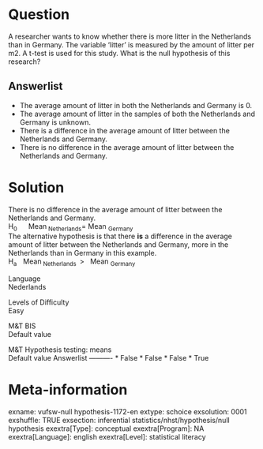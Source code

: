 Question
========
A researcher wants to know whether there is more litter in the
Netherlands than in Germany. The variable 'litter' is measured by the
amount of litter per m2. A t-test is used for this study. What is the
null hypothesis of this research?

Answerlist
----------
* The average amount of litter in both the Netherlands and Germany is 0.
* The average amount of litter in the samples of both the Netherlands and
  Germany is unknown.
* There is a difference in the average amount of litter between the
  Netherlands and Germany.
* There is no difference in the average amount of litter between the
  Netherlands and Germany.

Solution
========





There is no difference in the average amount of litter between the
Netherlands and Germany.  
H<sub>0\  \  \   </sub>Mean<sub> Netherlands</sub>= Mean
<sub>Germany</sub>  
The alternative hypothesis is that there **is** a difference in the
average amount of litter between the Netherlands and Germany, more in
the Netherlands than in Germany in this example.  
H<sub>a\  \  </sub>Mean<sub> Netherlands </sub> &gt;   Mean
<sub>Germany</sub>





Language  
Nederlands

Levels of Difficulty  
Easy

M&T BIS  
Default value

M&T Hypothesis testing: means  
Default value
Answerlist
----------
* False
* False
* False
* True

Meta-information
================
exname: vufsw-null hypothesis-1172-en
extype: schoice
exsolution: 0001
exshuffle: TRUE
exsection: inferential statistics/nhst/hypothesis/null hypothesis
exextra[Type]: conceptual
exextra[Program]: NA
exextra[Language]: english
exextra[Level]: statistical literacy

